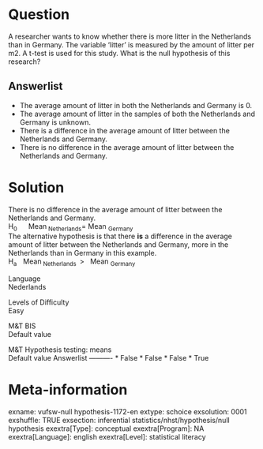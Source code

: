 Question
========
A researcher wants to know whether there is more litter in the
Netherlands than in Germany. The variable 'litter' is measured by the
amount of litter per m2. A t-test is used for this study. What is the
null hypothesis of this research?

Answerlist
----------
* The average amount of litter in both the Netherlands and Germany is 0.
* The average amount of litter in the samples of both the Netherlands and
  Germany is unknown.
* There is a difference in the average amount of litter between the
  Netherlands and Germany.
* There is no difference in the average amount of litter between the
  Netherlands and Germany.

Solution
========





There is no difference in the average amount of litter between the
Netherlands and Germany.  
H<sub>0\  \  \   </sub>Mean<sub> Netherlands</sub>= Mean
<sub>Germany</sub>  
The alternative hypothesis is that there **is** a difference in the
average amount of litter between the Netherlands and Germany, more in
the Netherlands than in Germany in this example.  
H<sub>a\  \  </sub>Mean<sub> Netherlands </sub> &gt;   Mean
<sub>Germany</sub>





Language  
Nederlands

Levels of Difficulty  
Easy

M&T BIS  
Default value

M&T Hypothesis testing: means  
Default value
Answerlist
----------
* False
* False
* False
* True

Meta-information
================
exname: vufsw-null hypothesis-1172-en
extype: schoice
exsolution: 0001
exshuffle: TRUE
exsection: inferential statistics/nhst/hypothesis/null hypothesis
exextra[Type]: conceptual
exextra[Program]: NA
exextra[Language]: english
exextra[Level]: statistical literacy

